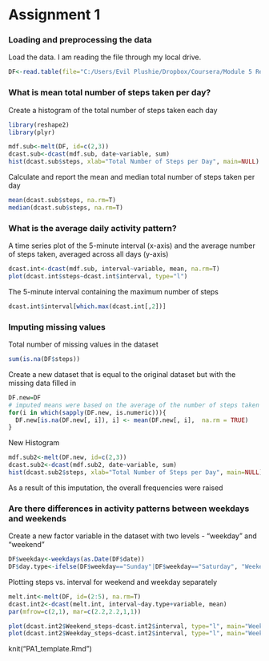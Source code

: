 Assignment 1
===========================

### Loading and preprocessing the data
Load the data. I am reading the file through my local drive.
```r
DF<-read.table(file="C:/Users/Evil Plushie/Dropbox/Coursera/Module 5 Reproducible Research/activity.csv", sep=",", header=T)
```

### What is mean total number of steps taken per day?
Create a histogram of the total number of steps taken each day
```r
library(reshape2)
library(plyr)

mdf.sub<-melt(DF, id=c(2,3)) 
dcast.sub<-dcast(mdf.sub, date~variable, sum)
hist(dcast.sub$steps, xlab="Total Number of Steps per Day", main=NULL)
```

Calculate and report the mean and median total number of steps taken per day
```r
mean(dcast.sub$steps, na.rm=T)
median(dcast.sub$steps, na.rm=T)
```

### What is the average daily activity pattern?
A time series plot of the 5-minute interval (x-axis) and the average number of steps taken, averaged across all days (y-axis)
```r
dcast.int<-dcast(mdf.sub, interval~variable, mean, na.rm=T)
plot(dcast.int$steps~dcast.int$interval, type="l")
```

The 5-minute interval containing the maximum number of steps
```r
dcast.int$interval[which.max(dcast.int[,2])]
```

### Imputing missing values
Total number of missing values in the dataset
```r
sum(is.na(DF$steps))
```

Create a new dataset that is equal to the original dataset but with the missing data filled in
```r
DF.new=DF
# imputed means were based on the average of the number of steps taken per interval
for(i in which(sapply(DF.new, is.numeric))){
  DF.new[is.na(DF.new[, i]), i] <- mean(DF.new[, i],  na.rm = TRUE)
}
```

New Histogram
```r
mdf.sub2<-melt(DF.new, id=c(2,3)) 
dcast.sub2<-dcast(mdf.sub2, date~variable, sum)
hist(dcast.sub2$steps, xlab="Total Number of Steps per Day", main=NULL)
```
As a result of this imputation, the overall frequencies were raised


### Are there differences in activity patterns between weekdays and weekends
Create a new factor variable in the dataset with two levels - "weekday" and "weekend" 
```r
DF$weekday<-weekdays(as.Date(DF$date))
DF$day.type<-ifelse(DF$weekday=="Sunday"|DF$weekday=="Saturday", "Weekend", "Weekday")
```

Plotting steps vs. interval for weekend and weekday separately
```r
melt.int<-melt(DF, id=(2:5), na.rm=T)
dcast.int2<-dcast(melt.int, interval~day.type+variable, mean)
par(mfrow=c(2,1), mar=c(2.2,2.2,1,1))

plot(dcast.int2$Weekend_steps~dcast.int2$interval, type="l", main="Weekend") #top plot
plot(dcast.int2$Weekday_steps~dcast.int2$interval, type="l", main="Weekday") #bottom plot
```


knit("PA1_template.Rmd")


